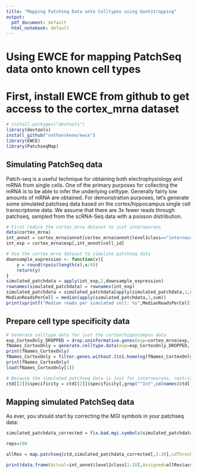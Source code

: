 ```yaml
---
title: "Mapping Patchseq Data onto Celltypes using bootstrapping"
output:
  pdf_document: default
  html_notebook: default
---
```

# Using EWCE for mapping PatchSeq data onto known cell types

# First, install EWCE from github to get access to the cortex_mrna dataset
```r
# install.packages("devtools")
library(devtools)
install_github("nathanskene/ewce")
library(EWCE)
library(PatchseqMap)
```

## Simulating PatchSeq data

Patch-seq is a useful technique for obtaining both electrophysiology and mRNA from single cells. One of the primary purposes for collecting the mRNA is to be able to infer the underlying celltype. Generally fairly low amounts of mRNA are obtained. For demonstration purposes, let's generate some simulated patchseq data based on the cortex/hippocampus single cell transcriptome data. We assume that there are 3x fewer reads through patchseq, sampled from the scRNA-Seq data with a poisson distribution.

```r
# First reduce the cortex_mrna dataset to just interneurons
data(cortex_mrna)
int_annot = cortex_mrna$annot[cortex_mrna$annot$level1class=="interneurons",]
int_exp = cortex_mrna$exp[,int_annot$cell_id]

# Use the cortex_mrna dataset to simulate patchseq data
downsample_expression <- function(x){
    y = round(rpois(length(x),x/4))
    return(y)
}
simulated_patchdata = apply(int_exp,2,downsample_expression)
rownames(simulated_patchdata) = rownames(int_exp)
simulated_patchdata = simulated_patchdata[apply(simulated_patchdata,1,sum)>0,]
MedianReadsPerCell = median(apply(simulated_patchdata,2,sum))
print(sprintf("Median reads per simulated cell: %s",MedianReadsPerCell))
```

## Prepare cell type specificity data 

```r
# Generate celltype data for just the cortex/hippocampus data
exp_CortexOnly_DROPPED = drop.uninformative.genes(exp=cortex_mrna$exp,level2annot = cortex_mrna$annot$level2class)
fNames_CortexOnly = generate.celltype.data(exp=exp_CortexOnly_DROPPED,level1class=cortex_mrna$annot$level1class,level2class=cortex_mrna$annot$level2class,groupName="kiCortexOnly",thresh=0,trim=0)
print(fNames_CortexOnly)
fNames_CortexOnly = filter.genes.without.1to1.homolog(fNames_CortexOnly)
print(fNames_CortexOnly)
load(fNames_CortexOnly[1])

# Because the simulated patchseq data is just for interneurons, restrict the celltype specificity data to interneurons
ctd[[2]]$specificity = ctd[[2]]$specificity[,grep("^Int",colnames(ctd[[2]]$specificity))]
```


## Mapping simulated PatchSeq data

As ever, you should start by correcting the MGI symbols in your patchseq data:

```r
simulated_patchdata_corrected = fix.bad.mgi.symbols(simulated_patchdata)

reps=100

allRes = map.patchseq(ctd,simulated_patchdata_corrected[,1:20],sdThresh=1,annotLevel=2,useSDthresh=TRUE,reps=reps)

print(data.frame(Actual=int_annot$level2class[1:20],Assigned=allRes$assigned))
```
